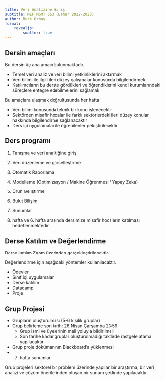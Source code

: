 ```yaml
---
title: Veri Analizine Giriş
subtitle: MEF MGMT 553 (Bahar 2022-2023)
author: Berk Orbay
format: 
    revealjs:
        smaller: true
---
```


## Dersin amaçları

Bu dersin üç ana amacı bulunmaktadır.

- Temel veri analiz ve veri bilimi yetkinliklerini aktarmak
- Veri bilimi ile ilgili ileri düzey çalışmalar konusunda bilgilendirmek
- Katılımcıların bu derste gördükleri ve öğrendiklerini kendi kurumlarındaki süreçlere entegre edebilmelerini sağlamak

Bu amaçlara ulaşmak doğrultusunda her hafta

- Veri bilimi konusunda teknik bir konu işlenecektir
- Sektörden misafir hocalar ile farklı sektörlerdeki ileri düzey konular hakkında bilgilendirme sağlanacaktır
- Ders içi uygulamalar ile öğrenilenler pekiştirilecektir

## Ders programı

1. Tanışma ve veri analitiğine giriş
2. Veri düzenleme ve görselleştirme
3. Otomatik Raporlama 
4. Modelleme (Optimizasyon / Makine Öğrenmesi / Yapay Zeka)
5. Ürün Geliştirme
6. Bulut Bilişim
7. Sunumlar

2. hafta ve 6. hafta arasında dersimize misafir hocaların katılması hedeflenmektedir.

## Derse Katılım ve Değerlendirme

Derse katılım Zoom üzerinden gerçekleştirilecektir.

Değerlendirme için aşağıdaki yöntemler kullanılacaktır.

- Ödevler  
- Sınıf içi uygulamalar  
- Derse katılım  
- Datacamp  
- Proje  

## Grup Projesi

+ Grupların oluşturulması (5-6 kişilik gruplar)  
+ Grup belirleme son tarih: 26 Nisan Çarşamba 23:59  
    + Grup ismi ve üyelerinin mail yoluyla bildirilmeli  
    + Son tarihe kadar gruplar oluşturulmadığı takdirde rastgele atama yapılacaktır  
+ Grup proje dökümanının Blackboard'a yüklenmesi  
+ 7. hafta sunumlar  

Grup projeleri sektörel bir problem üzerinde yapılan bir araştırma, bir veri analizi ve çözüm önerilerinden oluşan bir sunum şeklinde yapılacaktır.  



